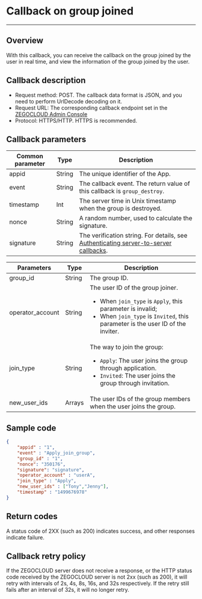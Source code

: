 # Callback on group joined

---

## Overview

With this callback, you can receive the callback on the group joined by the user in real time, and view the information of the group joined by the user.

## Callback description

- Request method: POST.
  <Note title="Note">
  The callback data format is JSON, and you need to perform UrlDecode decoding on it.
  </Note>
- Request URL: The corresponding callback endpoint set in the [ZEGOCLOUD Admin Console](https://console.zegocloud.com)
- Protocol: HTTPS/HTTP. HTTPS is recommended.

## Callback parameters

| Common parameter | Type | Description |
|------|------|------|
| appid | String | The unique identifier of the App. |
| event | String | The callback event. The return value of this callback is `group_destroy`. |
| timestamp | Int | The server time in Unix timestamp when the group is destroyed. |
| nonce | String | A random number, used to calculate the signature. |
| signature | String | The verification string. For details, see [Authenticating server-to-server callbacks](./../Authenticating%20server-to-server%20callbacks.mdx).

| Parameters | Type | Description |
|------|------|------|
| group_id | String | The group ID. |
| operator_account | String | The user ID of the group joiner. <ul><li>When `join_type` is `Apply`, this parameter is invalid;</li><li>When `join_type` is `Invited`, this parameter is the user ID of the inviter.</li></ul>|
| join_type | String | The way to join the group: <ul><li>`Apply`: The user joins the group through application.</li><li>`Invited`: The user joins the group through invitation.</li></ul> |
| new_user_ids | Arrays | The user IDs of the group members when the user joins the group. |

## Sample code

```json
{
    "appid" : "1",
    "event" : "Apply_join_group",
    "group_id" : "1",
    "nonce": "350176",
    "signature": "signature",
    "operator_account" : "userA",
    "join_type" : "Apply",
    "new_user_ids" : ["Tony","Jenny"],
    "timestamp" : "1499676978"
}
```

## Return codes

A status code of 2XX (such as 200) indicates success, and other responses indicate failure.

## Callback retry policy

If the ZEGOCLOUD server does not receive a response, or the HTTP status code received by the ZEGOCLOUD server is not 2xx (such as 200), it will retry with intervals of 2s, 4s, 8s, 16s, and 32s respectively. If the retry still fails after an interval of 32s, it will no longer retry.